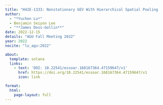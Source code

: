 ```yaml
---
title: "H42E-1333: Nonstationary GEV With Hierarchical Spatial Pooling: A Spatiotemporal Bayesian Framework for Nonstationary Extreme Precipitation Frequency Analysis in the Gulf Coast"
author:
  - "*Yuchen Lu*"
  - Benjamin Seiyon Lee
  - "**James Doss-Gollin**"
date: 2022-12-15
details: "AGU Fall Meeting 2022"
year: 2022
nocite: "lu_agu:2022"

about:
  template: solana
  links:
    - text: 'DOI: 10.22541/essoar.168167364.47159647/v1'
      href: https://doi.org/10.22541/essoar.168167364.47159647/v1
      icon: link

format:
  html:
    page-layout: full
---
```


:::{#bibliography}
:::